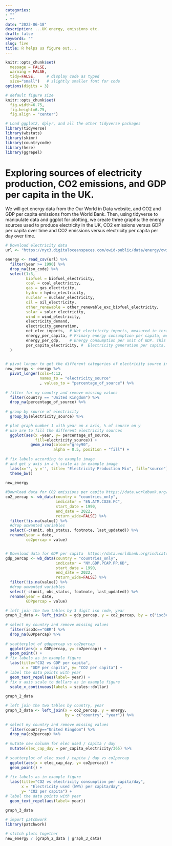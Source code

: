 ```yaml
---
categories:  
- ""   
- ""
date: "2023-06-18"
description: ...UK energy, emissions etc. 
draft: false
keywords: ""
slug: five 
title: R helps us figure out...
---
```


```r
knitr::opts_chunk$set(
  message = FALSE, 
  warning = FALSE, 
  tidy=FALSE,     # display code as typed
  size="small")   # slightly smaller font for code
options(digits = 3)

# default figure size
knitr::opts_chunk$set(
  fig.width=6.75, 
  fig.height=6.75,
  fig.align = "center")

```

```r

# Load ggplot2, dplyr, and all the other tidyverse packages
library(tidyverse)
library(wbstats)
library(skimr)
library(countrycode)
library(here)
library(ggrepel)

```

# Exploring sources of electricity production, CO2 emissions, and GDP per capita in the UK.

We will get energy data from the Our World in Data website, and CO2 and GDP per capita emissions from the World Bank. Then, using tidyverse to manipulate data and ggplot for plotting, we create three graphs: the energy sources used to produce electricity in the UK, CO2 emissions versus GDP per capita over time and CO2 emissions versus electricity per capita per day over time.

```r

# Download electricity data
url <- "https://nyc3.digitaloceanspaces.com/owid-public/data/energy/owid-energy-data.csv"

energy <- read_csv(url) %>% 
  filter(year >= 1990) %>% 
  drop_na(iso_code) %>% 
  select(1:3,
         biofuel = biofuel_electricity,
         coal = coal_electricity,
         gas = gas_electricity,
         hydro = hydro_electricity,
         nuclear = nuclear_electricity,
         oil = oil_electricity,
         other_renewable = other_renewable_exc_biofuel_electricity,
         solar = solar_electricity,
         wind = wind_electricity, 
         electricity_demand,
         electricity_generation,
         net_elec_imports,	# Net electricity imports, measured in terawatt-hours
         energy_per_capita,	# Primary energy consumption per capita, measured in kilowatt-hours	Calculated by Our World in Data based on BP Statistical Review of World Energy and EIA International Energy Data
         energy_per_gdp,	# Energy consumption per unit of GDP. This is measured in kilowatt-hours per 2011 international-$.
         per_capita_electricity, #	Electricity generation per capita, measured in kilowatt-hours
  ) 

  
# pivot longer to get the different categories of electricity source into one column and their %s into another
new_energy <- energy %>%
  pivot_longer(cols=4:12,
               names_to = "electricity_source"
               , values_to = "percentage_of_source") %>% 
  
# filter for my country and remove missing values 
  filter(country == "United Kingdom") %>% 
  drop_na(percentage_of_source) %>% 
  
# group by source of electricity 
  group_by(electricity_source) %>% 

# plot graph number 1 with year on x axis, % of source on y 
# use are to fill the different electricity sources 
  ggplot(aes(x =year, y= percentage_of_source, 
             fill=electricity_source)) + 
           geom_area(colour="grey90",
                     alpha = 0.5, position = "fill") +
  
# fix labels according to example image 
# and get y axis in a % scale as in example image 
  labs(x='', y ='', title= "Electricity Production Mix", fill="source") + scale_y_continuous(labels = scales::percent) +
  theme_bw()
 
new_energy

```

```r

#Download data for C02 emissions per capita https://data.worldbank.org/indicator/EN.ATM.CO2E.PC
co2_percap <- wb_data(country = "countries_only", 
                      indicator = "EN.ATM.CO2E.PC", 
                      start_date = 1990, 
                      end_date = 2022,
                      return_wide=FALSE) %>% 
  filter(!is.na(value)) %>% 
  #drop unwanted variables
  select(-c(unit, obs_status, footnote, last_updated)) %>% 
  rename(year = date,
         co2percap = value)


# Download data for GDP per capita  https://data.worldbank.org/indicator/NY.GDP.PCAP.PP.KD
gdp_percap <- wb_data(country = "countries_only", 
                      indicator = "NY.GDP.PCAP.PP.KD", 
                      start_date = 1990, 
                      end_date = 2022,
                      return_wide=FALSE) %>% 
  filter(!is.na(value)) %>% 
  #drop unwanted variables
  select(-c(unit, obs_status, footnote, last_updated)) %>% 
  rename(year = date,
         GDPpercap = value)

# left join the two tables by 3 digit iso code, year 
graph_2_data <- left_join(x = gdp_percap, y = co2_percap, by = c("iso3c", "year")) %>% 
  
# select my country and remove missing values 
  filter(iso3c=="GBR") %>% 
  drop_na(GDPpercap) %>% 
  
# scatterplot of gdppercap vs co2percap 
  ggplot(aes(x = GDPpercap, y= co2percap)) +
  geom_point() +
# fix labels as in example figure 
  labs(title="CO2 vs GDP per capita", 
       x = "GDP per capita", y= "CO2 per capita") + 
# label the data points with year 
  geom_text_repel(aes(label= year)) + 
# fix x axis scale to dollars as in example figure 
  scale_x_continuous(labels = scales::dollar)
  
graph_2_data

```

```r

# left join the two tables by country, year 
graph_3_data <- left_join(x = co2_percap, y = energy,
                          by = c("country", "year")) %>% 
  
# select my country and remove missing values 
  filter(country=="United Kingdom") %>% 
  drop_na(co2percap) %>% 
  
# mutate new column for elec used / capita / day 
  mutate(elec_cap_day = per_capita_electricity/365) %>% 
  
# scatterplot of elec used / capita / day vs co2percap 
  ggplot(aes(x = elec_cap_day, y= co2percap)) +
  geom_point() +
  
# fix labels as in example figure 
  labs(title="CO2 vs electricity consumption per capita/day", 
       x = "Electricity used (kWh) per capita/day", 
       y= "CO2 per capita") + 
# label the data points with year 
  geom_text_repel(aes(label= year)) 
  
graph_3_data

```

```r

# import patchwork 
library(patchwork)

# stitch plots together 
new_energy / (graph_2_data | graph_3_data)
```
